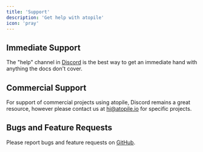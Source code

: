 ```yaml
---
title: 'Support'
description: 'Get help with atopile'
icon: 'pray'
---
```


## Immediate Support

The "help" channel in [Discord](https://discord.gg/C9kZgkGS) is the best way to get an immediate hand with anything the docs don't cover.

## Commercial Support

For support of commercial projects using atopile, Discord remains a great resource, however please contact us at [hi@atopile.io](mailto:hi@atopile.io) for specific projects.

## Bugs and Feature Requests

Please report bugs and feature requests on [GitHub](https://github.com/atopile/atopile/issues).
